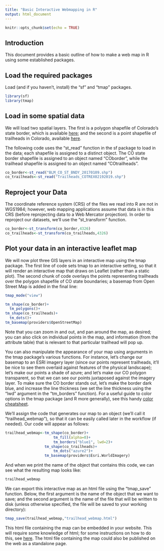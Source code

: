```yaml
---
title: "Basic Interactive Webmapping in R"
output: html_document
---
```


```r
knitr::opts_chunk$set(echo = TRUE)
```

## Introduction

This document provides a basic outline of how to make a web map in R using some established packages. 

## Load the required packages

Load (and if you haven't, install) the "sf" and "tmap" packages. 

```r
library(sf)
library(tmap)
```

## Load in some spatial data

We will load two spatial layers. The first is a polygon shapefile of Colorado's state border, which is available [here](https://geo.colorado.edu/catalog/47540-pf100p61s2w3); and the second is a point shapefile of trailheads in Colorado, available [here](https://geo.colorado.edu/catalog/47540-5caf8035c8a434000a5e7054). 

The following code uses the "st_read" function in the sf package to load in the data; each shapefile is assigned to a distinct object. The CO state border shapefile is assigned to an object named "COborder", while the trailhead shapefile is assigned to an object named "COtrailheads". 

```r
co_border<-st_read("BLM_CO_ST_BNDY_20170109.shp")
co_trailheads<-st_read("Trailheads_COTREX02192019.shp")
```

## Reproject your Data

The coordinate reference system (CRS) of the files we read into R are not in WGS1984; however, web mapping applications assume that data is in this CRS (before reprojecting data to a Web Mercator projection). In order to reproject our datasets, we'll use the "st_transform" function. 

```r
co_border<-st_transform(co_border,4326)
co_trailheads<-st_transform(co_trailheads,4326)
```

## Plot your data in an interactive leaflet map

We will now plot three GIS layers in an interactive map using the tmap package. The first line of code sets tmap to an interactive setting, so that it will render an interactive map that draws on Leaflet (rather than a static plot). The second chunk of code overlays the points representing trailheads over the polygon shapefile of CO state boundaries; a basemap from Open Street Map is added in the final line:


```r
tmap_mode("view")

tm_shape(co_border)+
  tm_polygons()+
tm_shape(co_trailheads)+
  tm_dots()+
tm_basemap(providers$OpenStreetMap)
```

Note that you can zoom in and out, and pan around the map, as desired; you can also click on individual points in the map, and information (from the attribute table) that is relevant to that particular trailhead will pop up. 

You can also manipulate the appearance of your map using arguments in the tmap package's various functions. For instance, let's change our basemap to an ESRI imagery layer (since our points represent trailheads, it'll be nice to see them overlaid against features of the physical landscape); let's make our points a shade of azure; and let's make our CO polygon transparent, so that we can see our points juxtaposed against the imagery layer. To make sure the CO border stands out, let's make the border dark blue, and increase the line thickness (we set the line thickness using the "lwd" argument in the "tm_borders" function). For a useful guide to color options in the tmap package (and R more generally), see this handy [color cheatsheet](https://www.nceas.ucsb.edu/sites/default/files/2020-04/colorPaletteCheatsheet.pdf).

We'll assign the code that generates our map to an object (we'll call it "trailhead_webmap"), so that it can be easily called later in the workflow (if needed). Our code will appear as follows:

```r
trailhead_webmap<-tm_shape(co_border)+
                      tm_fill(alpha=0)+
                      tm_borders("blue1", lwd=2)+
                  tm_shape(co_trailheads)+
                      tm_dots("azure2")+
                  tm_basemap(providers$Esri.WorldImagery)
```

And when we print the name of the object that contains this code, we can see what the resulting map looks like:

```r
trailhead_webmap
```

We can export this interactive map as an html file using the "tmap_save" function. Below, the first argument is the name of the object that we want to save; and the second argument is the name of the file that will be written to disk (unless otherwise specified, the file will be saved to your working directory):

```r
tmap_save(trailhead_webmap,"trailhead_webmap.html")
```

This html file containing the map can be embedded in your website. This will require some knowledge of html; for some instructions on how to do this, see [here](https://developer.mozilla.org/en-US/docs/Learn/HTML/Multimedia_and_embedding/Other_embedding_technologies). The html file containing the map could also be published on the web as a standalone page. 









